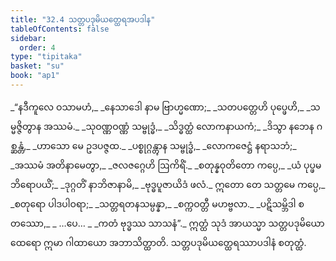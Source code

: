 ```yaml
---
title: "32.4 သတ္တပဒုမိယတ္ထေရအပဒါန"
tableOfContents: false
sidebar:
  order: 4
type: "tipitaka"
basket: "su"
book: "ap1"
---
```



<DynamicBreadcrumb />

<Division number="14" book="ap1" e="ch" v="20" p="289">

<Paragraph number="3525" type="verses" book="ap1">
_“နဒီကူလေ ဝသာမဟံ,_  
_နေသာဒေါ နာမ ဗြာဟ္မဏော;_  
_သတပတ္တေဟိ ပုပ္ဖေဟိ,_  
_သမ္မဇ္ဇိတွာန အဿမံ._  

</Paragraph>

</Division>
<Division number="15" book="ap1" e="ch" v="20" p="289">

<Paragraph number="3526" type="verses" book="ap1">
_သုဝဏ္ဏဝဏ္ဏံ သမ္ဗုဒ္ဓံ,_  
_သိဒ္ဓတ္ထံ လောကနာယကံ;_  
_ဒိသွာ နဘေန ဂစ္ဆန္တံ,_  
_ဟာသော မေ ဥဒပဇ္ဇထ._  

</Paragraph>

</Division>
<Division number="16" book="ap1" e="ch" v="20" p="289">

<Paragraph number="3527" type="verses" book="ap1">
_ပစ္စုဂ္ဂန္တွာန သမ္ဗုဒ္ဓံ,_  
_လောကဇေဋ္ဌံ နရာသဘံ;_  
_အဿမံ အတိနာမေတွာ,_  
_ဇလဇဂ္ဂေဟိ ဩကိရိံ._  

</Paragraph>

</Division>
<Division number="17" book="ap1" e="ch" v="20" p="289">

<Paragraph number="3528" type="verses" book="ap1">
_စတုန္နဝုတိတော ကပ္ပေ,_  
_ယံ ပုပ္ဖမဘိရောပယိံ;_  
_ဒုဂ္ဂတိံ နာဘိဇာနာမိ,_  
_ဗုဒ္ဓပူဇာယိဒံ ဖလံ._  

</Paragraph>

</Division>
<Division number="18" book="ap1" e="ch" v="20" p="289">

<Paragraph number="3529" type="verses" book="ap1">
ဣတော တေ သတ္တမေ ကပ္ပေ,_  
_စတုရော ပါဒပါဝရာ;_  
_သတ္တရတနသမ္ပန္နာ,_  
_စက္ကဝတ္တီ မဟဗ္ဗလာ._  

</Paragraph>

</Division>
<Division number="19" book="ap1" e="ch" v="20" p="290">

<Paragraph number="3530" type="verses" book="ap1">
_ပဋိသမ္ဘိဒါ စတဿော,_  
_ …ပေ… _  
_ကတံ ဗုဒ္ဓဿ သာသနံ”._  

</Paragraph>

<Paragraph number="3531" book="ap1">
ဣတ္ထံ သုဒံ အာယသ္မာ သတ္တပဒုမိယော ထေရော ဣမာ ဂါထာယော အဘာသိတ္ထာတိ.

</Paragraph>
</Division>

<Paragraph number="3532" type="center" book="ap1">
သတ္တပဒုမိယတ္ထေရဿာပဒါနံ စတုတ္ထံ.
</Paragraph>